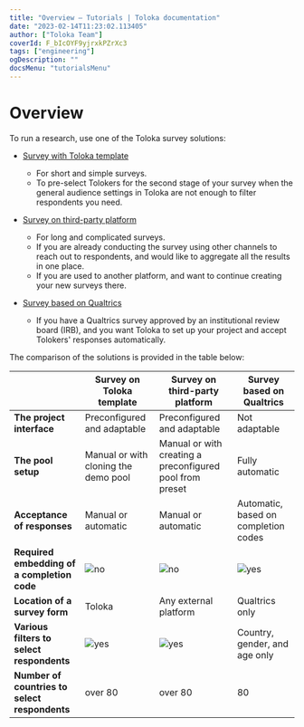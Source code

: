 ```yaml
---
title: "Overview — Tutorials | Toloka documentation"
date: "2023-02-14T11:23:02.113405"
author: ["Toloka Team"]
coverId: F_bIcOYF9yjrxkPZrXc3
tags: ["engineering"]
ogDescription: ""
docsMenu: "tutorialsMenu"
---
```


# Overview

To run a research, use one of the Toloka survey solutions:

* [Survey with Toloka template](/docs/tutorials/questionnaire-toloka)
    * For short and simple surveys.
    * To pre-select Tolokers for the second stage of your survey when the general audience settings in Toloka are not enough to filter respondents you need.

* [Survey on third-party platform](/docs/tutorials/questionnaire-other)
    * For long and complicated surveys.
    * If you are already conducting the survey using other channels to reach out to respondents, and would like to aggregate all the results in one place.
    * If you are used to another platform, and want to continue creating your new surveys there.

* [Survey based on Qualtrics](/docs/tutorials/questionnaire-qualtrics)
    * If you have a Qualtrics survey approved by an institutional review board (IRB), and you want Toloka to set up your project and accept Tolokers' responses automatically.

The comparison of the solutions is provided in the table below:

|            | **Survey on Toloka template** | **Survey on third-party platform** | **Survey based on Qualtrics** |
|------------|---------------------------|--------------------------------|---------------------|
| **The project interface** | Preconfigured and adaptable | Preconfigured and adaptable | Not adaptable |
| **The pool setup** | Manual or with cloning the demo pool | Manual or with creating a preconfigured pool from preset | Fully automatic |
| **Acceptance of responses** | Manual or automatic | Manual or automatic | Automatic, based on completion codes |
| **Required embedding of a completion code** | <img src="https://tlkfrontprod.azureedge.net/portal-production/static/uploaded/images/1675425168336/1675425168336_original_svg.svg" alt="no" /> | <img src="https://tlkfrontprod.azureedge.net/portal-production/static/uploaded/images/1675425168336/1675425168336_original_svg.svg" alt="no" /> | <img src="https://tlkfrontprod.azureedge.net/portal-production/static/uploaded/images/1675425170691/1675425170691_original_svg.svg" alt="yes" /> |
| **Location of a survey form** | Toloka | Any external platform | Qualtrics only |
| **Various filters to select respondents** | <img src="https://tlkfrontprod.azureedge.net/portal-production/static/uploaded/images/1675425170691/1675425170691_original_svg.svg" alt="yes" /> | <img src="https://tlkfrontprod.azureedge.net/portal-production/static/uploaded/images/1675425170691/1675425170691_original_svg.svg" alt="yes" /> | Country, gender, and age only |
| **Number of countries to select respondents** | over 80 | over 80 | 80 |
